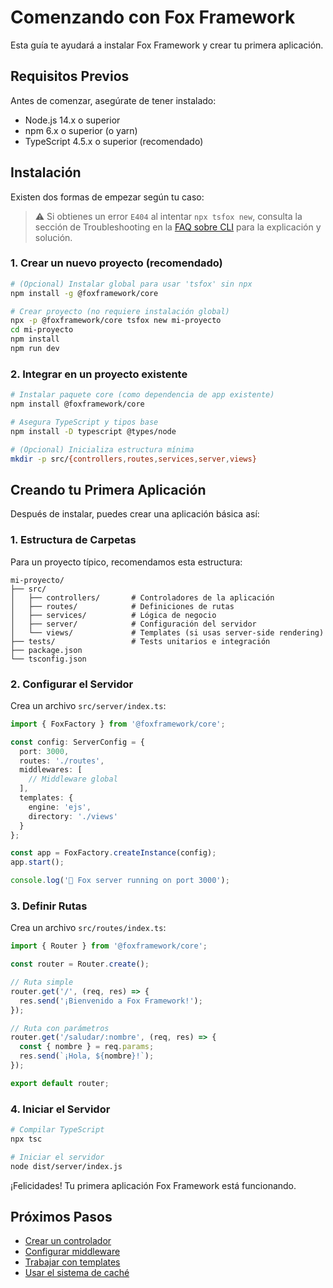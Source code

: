 # Comenzando con Fox Framework

Esta guía te ayudará a instalar Fox Framework y crear tu primera aplicación.

## Requisitos Previos

Antes de comenzar, asegúrate de tener instalado:

- Node.js 14.x o superior
- npm 6.x o superior (o yarn)
- TypeScript 4.5.x o superior (recomendado)

## Instalación

Existen dos formas de empezar según tu caso:

> ⚠️ Si obtienes un error `E404` al intentar `npx tsfox new`, consulta la sección de Troubleshooting en la [FAQ sobre CLI](/docs/faq#error-404-al-ejecutar-npx-tsfox) para la explicación y solución.

### 1. Crear un nuevo proyecto (recomendado)

```bash
# (Opcional) Instalar global para usar 'tsfox' sin npx
npm install -g @foxframework/core

# Crear proyecto (no requiere instalación global)
npx -p @foxframework/core tsfox new mi-proyecto
cd mi-proyecto
npm install
npm run dev
```

### 2. Integrar en un proyecto existente

```bash
# Instalar paquete core (como dependencia de app existente)
npm install @foxframework/core

# Asegura TypeScript y tipos base
npm install -D typescript @types/node

# (Opcional) Inicializa estructura mínima
mkdir -p src/{controllers,routes,services,server,views}
```

## Creando tu Primera Aplicación

Después de instalar, puedes crear una aplicación básica así:

### 1. Estructura de Carpetas

Para un proyecto típico, recomendamos esta estructura:

```
mi-proyecto/
├── src/
│   ├── controllers/       # Controladores de la aplicación
│   ├── routes/            # Definiciones de rutas
│   ├── services/          # Lógica de negocio
│   ├── server/            # Configuración del servidor
│   └── views/             # Templates (si usas server-side rendering)
├── tests/                 # Tests unitarios e integración
├── package.json
└── tsconfig.json
```

### 2. Configurar el Servidor

Crea un archivo `src/server/index.ts`:

```typescript
import { FoxFactory } from '@foxframework/core';

const config: ServerConfig = {
  port: 3000,
  routes: './routes',
  middlewares: [
    // Middleware global
  ],
  templates: {
    engine: 'ejs',
    directory: './views'
  }
};

const app = FoxFactory.createInstance(config);
app.start();

console.log('🦊 Fox server running on port 3000');
```

### 3. Definir Rutas

Crea un archivo `src/routes/index.ts`:

```typescript
import { Router } from '@foxframework/core';

const router = Router.create();

// Ruta simple
router.get('/', (req, res) => {
  res.send('¡Bienvenido a Fox Framework!');
});

// Ruta con parámetros
router.get('/saludar/:nombre', (req, res) => {
  const { nombre } = req.params;
  res.send(`¡Hola, ${nombre}!`);
});

export default router;
```

### 4. Iniciar el Servidor

```bash
# Compilar TypeScript
npx tsc

# Iniciar el servidor
node dist/server/index.js
```

¡Felicidades! Tu primera aplicación Fox Framework está funcionando.

## Próximos Pasos

- [Crear un controlador](/docs/controllers)
- [Configurar middleware](/docs/middleware)
- [Trabajar con templates](/docs/templates)
- [Usar el sistema de caché](/docs/cache-system)
